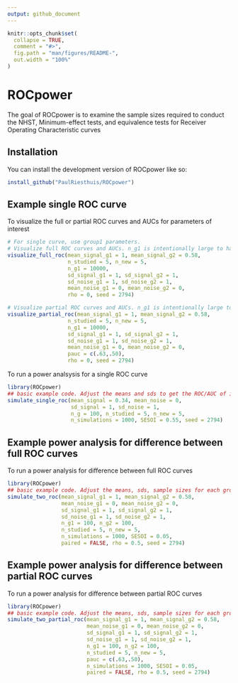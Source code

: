 ```yaml
---
output: github_document
---
```


<!-- README.md is generated from README.Rmd. Please edit that file -->

```r
knitr::opts_chunk$set(
  collapse = TRUE,
  comment = "#>",
  fig.path = "man/figures/README-",
  out.width = "100%"
)
```

# ROCpower

<!-- badges: start -->
<!-- badges: end -->

The goal of ROCpower is to examine the sample sizes required to conduct the NHST, Minimum-effect tests, and equivalence tests for Receiver Operating Characteristic curves

## Installation

You can install the development version of ROCpower like so:

``` r
install_github("PaulRiesthuis/ROCpower")
```

## Example single ROC curve


To visualize the full or partial ROC curves and AUCs for parameters of interest
```r
# For single curve, use group1 parameters.
# Visualize full ROC curves and AUCs. n_g1 is intentionally large to have precise estimates. rho doesnt affect the AUC.
visualize_full_roc(mean_signal_g1 = 1, mean_signal_g2 = 0.58,
                   n_studied = 5, n_new = 5,
                   n_g1 = 10000,
                   sd_signal_g1 = 1, sd_signal_g2 = 1,
                   sd_noise_g1 = 1, sd_noise_g2 = 1,
                   mean_noise_g1 = 0, mean_noise_g2 = 0,
                   rho = 0, seed = 2794)

# Visualize partial ROC curves and AUCs. n_g1 is intentionally large to have precise estimates. rho doesnt affect the AUC.
visualize_partial_roc(mean_signal_g1 = 1, mean_signal_g2 = 0.58,
                   n_studied = 5, n_new = 5,
                   n_g1 = 10000,
                   sd_signal_g1 = 1, sd_signal_g2 = 1,
                   sd_noise_g1 = 1, sd_noise_g2 = 1,
                   mean_noise_g1 = 0, mean_noise_g2 = 0,
                   pauc = c(.63,.50),
                   rho = 0, seed = 2794)
```


To run a power analsysis for a single ROC curve
```r
library(ROCpower)
## basic example code. Adjust the means and sds to get the ROC/AUC of interest.
simulate_single_roc(mean_signal = 0.34, mean_noise = 0,
                    sd_signal = 1, sd_noise = 1,
                    n_g = 100, n_studied = 5, n_new = 5,
                    n_simulations = 1000, SESOI = 0.55, seed = 2794)
```

## Example power analysis for difference between full ROC curves 

To run a power analysis for difference between full ROC curves 
```r
library(ROCpower)
## basic example code. Adjust the means, sds, sample sizes for each group, and the correlation to get the ROC/AUC of interest.
simulate_two_roc(mean_signal_g1 = 1, mean_signal_g2 = 0.58,
                 mean_noise_g1 = 0, mean_noise_g2 = 0,
                 sd_signal_g1 = 1, sd_signal_g2 = 1,
                 sd_noise_g1 = 1, sd_noise_g2 = 1,
                 n_g1 = 100, n_g2 = 100,
                 n_studied = 5, n_new = 5,
                 n_simulations = 1000, SESOI = 0.05,
                 paired = FALSE, rho = 0.5, seed = 2794)
```

## Example power analysis for difference between partial ROC curves 

To run a power analysis for difference between partial ROC curves 
```r
library(ROCpower)
## basic example code. Adjust the means, sds, sample sizes for each group, and the correlation to get the ROC/AUC of interest.
simulate_two_partial_roc(mean_signal_g1 = 1, mean_signal_g2 = 0.58,
                         mean_noise_g1 = 0, mean_noise_g2 = 0,
                         sd_signal_g1 = 1, sd_signal_g2 = 1,
                         sd_noise_g1 = 1, sd_noise_g2 = 1,
                         n_g1 = 100, n_g2 = 100,
                         n_studied = 5, n_new = 5,
                         pauc = c(.63,.50),
                         n_simulations = 1000, SESOI = 0.05,
                         paired = FALSE, rho = 0.5, seed = 2794)
  
```

